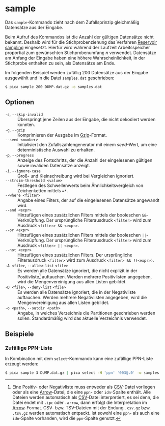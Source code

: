 # sample {.unnumbered}

Das `sample`-Kommando zieht nach dem Zufallsprinzip gleichmäßig Datensätze aus
der Eingabe. 

::: {.callout-note}
Beim Aufruf des Kommandos ist die Anzahl der gültigen Datensätze nicht
bekannt. Deshalb wird für die Stichprobenziehung das Verfahren [Reservoir
sampling] eingesetzt. Hierfür wird während der Laufzeit Arbeitsspeicher
proportial zum gewünschten Stichprobenumfang $n$ verwendet. Datensätze am
Anfang der Eingabe haben eine höhere Wahrscheinlichkeit, in der Stichprobe
enthalten zu sein, als Datensätze am Ende.
:::

Im folgenden Beispiel werden zufällig 200 Datensätze aus der Eingabe
ausgewählt und in die Datei `samples.dat` geschrieben:

```.bash
$ pica sample 200 DUMP.dat.gz -o samples.dat
```

## Optionen

`-s`, `--skip-invalid`
: Überspringt jene Zeilen aus der Eingabe, die nicht dekodiert werden konnten.

`-g`, `--gzip`
: Komprimieren der Ausgabe im [Gzip]-Format.

`--seed <number>`
: Initialisiert den Zufallszahlengenerator mit einem _seed_-Wert, um eine
deterministische Auswahl zu erhalten.

`-p`, `--progress`
: Anzeige des Fortschritts, der die Anzahl der eingelesenen gültigen sowie
invaliden Datensätze anzeigt.

`-i`, `--ignore-case`
: Groß- und Kleinschreibung wird bei Vergleichen ignoriert.

`--strsim-threshold <value>`
: Festlegen des Schwellenwerts beim Ähnlichkeitsvergleich von Zeichenketten
mittels `=*`.

`--where <filter>`
: Angabe eines Filters, der auf die eingelesenen Datensätze angewandt wird.

`--and <expr>`
: Hinzufügen eines zusätzlichen Filters mittels der booleschen
`&&`-Verknüpfung. Der ursprüngliche Filterausdruck `<filter>` wird zum Ausdruck
`<filter> && <expr>`.

`--or <expr>`
: Hinzufügen eines zusätzlichen Filters mittels der booleschen
`||`-Verknüpfung. Der ursprüngliche Filterausdruck `<filter>` wird zum Ausdruck
`<filter> || <expr>`.

`--not <expr>`
: Hinzufügen eines zusätzlichen Filters. Der ursprüngliche Filterausdruck
`<filter>` wird zum Ausdruck `<filter> && !(<expr>)`.

`-A <file>`, `--allow-list` `<file>`
: Es werden alle Datensätze ignoriert, die nicht explizit in der
Positivliste[^1] auftauchen. Werden mehrere Positivlisten angegeben, wird die
Mengenvereinigung aus allen Listen gebildet.

`-D <file>`, `--deny-list` `<file>`
: Es werden alle Datensätze ignoriert, die in der Negativliste auftauchen.
Werden mehrere Negativlisten angegeben, wird die Mengenvereinigung aus allen
Listen gebildet.

`-o <path>`, `--outdir <path>`
: Angabe, in welches Verzeichnis die Partitionen geschrieben werden sollen.
Standardmäßig wird das aktuelle Verzeichnis verwendet.


## Beispiele

### Zufällige PPN-Liste

In Kombination mit dem `select`-Kommando kann eine zufällige PPN-Liste erzeugt
werden:

```.bash
$ pica sample 3 DUMP.dat.gz | pica select -H 'ppn' '003@.0' -o samples.csv
```

[^1]: Eine Positiv- oder Negativliste muss entweder als [CSV]-Datei
    vorliegen oder als eine [Arrow]-Datei, die eine `ppn`- oder
    `idn`-Spalte enthält. Alle Dateien werden automatisch als
    [CSV]-Datei interpretiert, es sei denn, die Datei endet mit `.ipc`
    oder `.arrow`, dann erfolgt die Interpretation im [Arrow]-Format.
    CSV- bzw. TSV-Dateien mit der Endung `.csv.gz` bzw. `.tsv.gz`
    werden automatisch entpackt. Ist sowohl eine `ppn`- als auch eine
    `idn`-Spalte vorhanden, wird die `ppn`-Spalte genutzt.

[Arrow]: https://arrow.apache.org/
[CSV]: https://de.wikipedia.org/wiki/CSV_(Dateiformat)
[Gzip]: https://de.wikipedia.org/wiki/Gzip
[Reservoir sampling]: https://en.wikipedia.org/wiki/Reservoir_sampling

